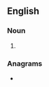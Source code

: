==English==

===Noun===
{{head|en|noun form}}

# {{plural of|mogwai|lang=en}}

===Anagrams===
* {{anagrams|en|a=agimosw|Goswami}}